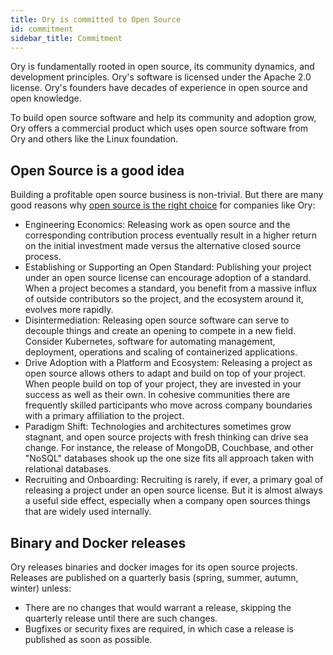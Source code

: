 ```yaml
---
title: Ory is committed to Open Source
id: commitment
sidebar_title: Commitment
---
```


Ory is fundamentally rooted in open source, its community dynamics, and development principles. Ory's software is licensed under
the Apache 2.0 license. Ory's founders have decades of experience in open source and open knowledge.

To build open source software and help its community and adoption grow, Ory offers a commercial product which uses open source
software from Ory and others like the Linux foundation.

## Open Source is a good idea

Building a profitable open source business is non-trivial. But there are many good reasons why
[open source is the right choice](https://opensource.google/documentation/reference/why) for companies like Ory:

- Engineering Economics: Releasing work as open source and the corresponding contribution process eventually result in a higher
  return on the initial investment made versus the alternative closed source process.
- Establishing or Supporting an Open Standard: Publishing your project under an open source license can encourage adoption of a
  standard. When a project becomes a standard, you benefit from a massive influx of outside contributors so the project, and the
  ecosystem around it, evolves more rapidly.
- Disintermediation: Releasing open source software can serve to decouple things and create an opening to compete in a new field.
  Consider Kubernetes, software for automating management, deployment, operations and scaling of containerized applications.
- Drive Adoption with a Platform and Ecosystem: Releasing a project as open source allows others to adapt and build on top of your
  project. When people build on top of your project, they are invested in your success as well as their own. In cohesive
  communities there are frequently skilled participants who move across company boundaries with a primary affiliation to the
  project.
- Paradigm Shift: Technologies and architectures sometimes grow stagnant, and open source projects with fresh thinking can drive
  sea change. For instance, the release of MongoDB, Couchbase, and other "NoSQL" databases shook up the one size fits all approach
  taken with relational databases.
- Recruiting and Onboarding: Recruiting is rarely, if ever, a primary goal of releasing a project under an open source license.
  But it is almost always a useful side effect, especially when a company open sources things that are widely used internally.

## Binary and Docker releases

Ory releases binaries and docker images for its open source projects. Releases are published on a quarterly basis (spring, summer,
autumn, winter) unless:

- There are no changes that would warrant a release, skipping the quarterly release until there are such changes.
- Bugfixes or security fixes are required, in which case a release is published as soon as possible.
